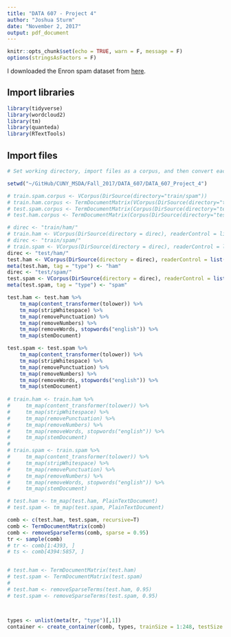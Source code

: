 ```yaml
---
title: "DATA 607 - Project 4"
author: "Joshua Sturm"
date: "November 2, 2017"
output: pdf_document
---
```


```r
knitr::opts_chunk$set(echo = TRUE, warn = F, message = F)
options(stringsAsFactors = F)
```

I downloaded the Enron spam dataset from [here](http://www2.aueb.gr/users/ion/data/enron-spam/).

## Import libraries
```r
library(tidyverse)
library(wordcloud2)
library(tm)
library(quanteda)
library(RTextTools)
```


## Import files
```r

# Set working directory, import files as a corpus, and then convert each to a document matrix

setwd("~/GitHub/CUNY_MSDA/Fall_2017/DATA_607/DATA_607_Project_4")

# train.spam.corpus <- VCorpus(DirSource(directory="train/spam"))
# train.ham.corpus <- TermDocumentMatrix(VCorpus(DirSource(directory="train/ham")))
# test.spam.corpus <- TermDocumentMatrix(Corpus(DirSource(directory="test/spam")))
# test.ham.corpus <- TermDocumentMatrix(Corpus(DirSource(directory="test/ham")))


```

```r
# direc <- "train/ham/"
# train.ham <- VCorpus(DirSource(directory = direc), readerControl = list(language = "en"))
# direc <- "train/spam/"
# train.spam <- VCorpus(DirSource(directory = direc), readerControl = list(language = "en"))
direc <- "test/ham/"
test.ham <- VCorpus(DirSource(directory = direc), readerControl = list(language = "en"))
meta(test.ham, tag = "type") <- "ham"
direc <- "test/spam/"
test.spam <- VCorpus(DirSource(directory = direc), readerControl = list(language = "en"))
meta(test.spam, tag = "type") <- "spam"
```

```r
test.ham <- test.ham %>%
    tm_map(content_transformer(tolower)) %>%
    tm_map(stripWhitespace) %>%
    tm_map(removePunctuation) %>%
    tm_map(removeNumbers) %>%
    tm_map(removeWords, stopwords("english")) %>%
    tm_map(stemDocument)

test.spam <- test.spam %>%
    tm_map(content_transformer(tolower)) %>%
    tm_map(stripWhitespace) %>%
    tm_map(removePunctuation) %>%
    tm_map(removeNumbers) %>%
    tm_map(removeWords, stopwords("english")) %>%
    tm_map(stemDocument)
    
# train.ham <- train.ham %>%
#     tm_map(content_transformer(tolower)) %>%
#     tm_map(stripWhitespace) %>%
#     tm_map(removePunctuation) %>%
#     tm_map(removeNumbers) %>%
#     tm_map(removeWords, stopwords("english")) %>%
#     tm_map(stemDocument)
# 
# train.spam <- train.spam %>%
#     tm_map(content_transformer(tolower)) %>%
#     tm_map(stripWhitespace) %>%
#     tm_map(removePunctuation) %>%
#     tm_map(removeNumbers) %>%
#     tm_map(removeWords, stopwords("english")) %>%
#     tm_map(stemDocument)
```

```r
# test.ham <- tm_map(test.ham, PlainTextDocument)
# test.spam <- tm_map(test.spam, PlainTextDocument)

comb <- c(test.ham, test.spam, recursive=T)
comb <- TermDocumentMatrix(comb)
comb <- removeSparseTerms(comb, sparse = 0.95)
tr <- sample(comb)
# tr <- comb[1:4393, ]
# ts <- comb[4394:5857, ]


# test.ham <- TermDocumentMatrix(test.ham)
# test.spam <- TermDocumentMatrix(test.spam)
# 
# test.ham <- removeSparseTerms(test.ham, 0.95)
# test.spam <- removeSparseTerms(test.spam, 0.95)




```

```r
types <- unlist(meta(tr, "type")[,1])
container <- create_container(comb, types, trainSize = 1:248, testSize = 249:326, virgin = FALSE)



```





